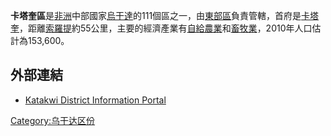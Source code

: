 {{Infobox settlement
|name=卡塔奎區
|settlement_type=
|native_name      =
|nickname           = 
|image_skyline      
|image_size          = 
|image_caption       =
|image_flag         = 
|image_seal         =
|image_map          = Katakwi District Uganda.png
|map_caption        = 
|coordinates_region   = UG
|subdivision_type1   = 國家
|subdivision_name1   = {{flag|Uganda}}
|subdivision_type2   = 地理區
|subdivision_name2   = [[東部區_(烏干達)|東部區]]
|subdivision_type3   = 首府
|subdivision_name3   = [[卡塔奎|卡塔奎]]
|subdivision_type4   = 
|subdivision_name4   = 
|leader_title       =
|leader_name        =
|established_title  =
|established_date   = 
|area_magnitude     = 
|area_total_km2         =  
|area_land_km2          = 
|area_water_km2         = 
|population_as_of   = 2010估計
|population_note    = 
|population_total   = 153600
|population_metro   = 
|population_density_km2 = 
|timezone           =[[東非時間|東非時間]]
|utc_offset         = +3
|timezone_DST       = 
|utc_offset_DST     = 
|latd=01|latm=54|lats=|latNS=N
|longd=34|longm=00|longs=|longEW=E
|elevation_m          = 
|blank_name             =
|blank_info             =
|website            = [http://www.katakwi.go.ug]
|footnotes          = 
}}

'''卡塔奎區'''是[[非洲|非洲]]中部國家[[烏干達|烏干達]]的111個區之一，由[[東部區_(烏干達)|東部區]]負責管轄，首府是[[卡塔奎|卡塔奎]]，距離[[索羅提|索羅提]]約55公里，主要的經濟產業有[[自給農業|自給農業]]和[[畜牧業|畜牧業]]，2010年人口估計為153,600。

==外部連結==
* [https://web.archive.org/web/20070314050911/http://www.katakwi.go.ug/ Katakwi District Information Portal]

{{coord|01|54|N|34|00|E|region:UG_type:adm1st|display=title}}

{{Uganda-stub}}
{{烏干達行政區劃}}

[[Category:乌干达区份|Category:乌干达区份]]